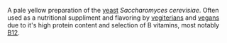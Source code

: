 A pale yellow preparation of the [[yeast]] ''Saccharomyces cerevisiae''. Often used as a nutritional suppliment and flavoring by [[vegiterian]]s and [[vegan]]s due to it's high protein content and selection of B vitamins, most notably [[B12]].